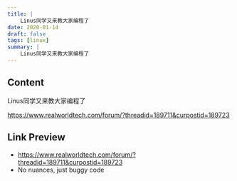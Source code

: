 ```yaml
---
title: |
    Linus同学又来教大家编程了
date: 2020-01-14
draft: false
tags: [linux]
summary: |
    Linus同学又来教大家编程了
---
```


## Content

Linus同学又来教大家编程了

https://www.realworldtech.com/forum/?threadid=189711&curpostid=189723

## Link Preview

- https://www.realworldtech.com/forum/?threadid=189711&curpostid=189723
- No nuances, just buggy code